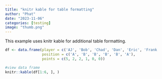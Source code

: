 ```yaml
---
title: "knitr kable for table formatting"
author: "Phat"
date: "2023-11-06"
categories: [testing]
image: "thumb.png"
---
```


This example uses knitr kable for additional table formatting.

```r
df <- data.frame(player = c('AJ', 'Bob', 'Chad', 'Dan', 'Eric', 'Frank'),
                 position = c('A', 'B', 'B', 'B', 'B', 'A'),
                 points = c(5, 2, 2, 1, 0, 0))

#view data frame
knitr::kable(df[1:6, ], )
```